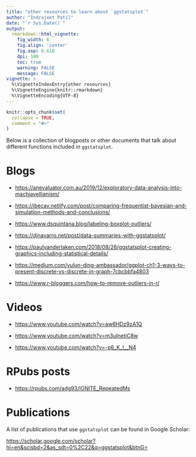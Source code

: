 ```yaml
---
title: "other resources to learn about `ggstatsplot`"
author: "Indrajeet Patil"
date: "`r Sys.Date()`"
output:
  rmarkdown::html_vignette:
    fig_width: 6
    fig.align: 'center'
    fig.asp: 0.618
    dpi: 100
    toc: true
    warning: FALSE
    message: FALSE
vignette: >
  %\VignetteIndexEntry{other resources}
  %\VignetteEngine{knitr::rmarkdown}
  %\VignetteEncoding{UTF-8}
---
```


```r
knitr::opts_chunk$set(
  collapse = TRUE,
  comment = "#>"
)
```

Below is a collection of blogposts or other documents that talk about different
functions included in `ggstatsplot`.

# Blogs

  - <https://anevaluator.com.au/2019/12/exploratory-data-analysis-into-machiavellianism/>

  - <https://ibecav.netlify.com/post/comparing-frequentist-bayesian-and-simulation-methods-and-conclusions/>

  - <https://www.dsquintana.blog/labeling-boxplot-outliers/>

  - <https://djnavarro.net/post/data-summaries-with-ggstatsplot/>

  - <https://paulvanderlaken.com/2018/08/26/ggstatsplot-creating-graphics-including-statistical-details/>

  - <https://medium.com/yulun-ding-ambassador/ggplot-ch1-3-ways-to-present-discrete-vs-discrete-in-graph-7cbcbbfa4803>
 
  - <https://www.r-bloggers.com/how-to-remove-outliers-in-r/>

# Videos

  - <https://www.youtube.com/watch?v=aw6HDz9zA1Q>
  
  - <https://www.youtube.com/watch?v=m3uInetiC8w>
  
  - <https://www.youtube.com/watch?v=-p6_K_l__N4>

# RPubs posts

  - <https://rpubs.com/adg93/IGNITE_RepeatedMs>

# Publications

A list of publications that use `ggstatsplot` can be found in Google Scholar:

<https://scholar.google.com/scholar?hl=en&scisbd=2&as_sdt=0%2C22&q=ggstatsplot&btnG=>
